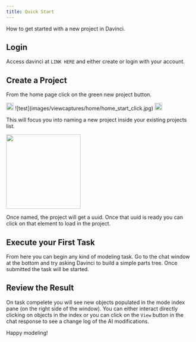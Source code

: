 ```yaml
---
title: Quick Start
---
```

How to get started with a new project in Davinci.

## Login
Access davinci at `LINK HERE` and either create or login with your account.

## Create a Project
From the home page click on the green new project button.

<img height="20" noZoom src="/images/viewcaptures/home/home_start_click.jpg" /> 
![test](images/viewcaptures/home/home_start_click.jpg)

<img height="20" noZoom src="/images/objecticons/attribute.svg" /> 

 This will focus you into naming a new project inside your existing projects list. 
 
<img height="200" src="/images/viewcaptures/home/home_project_def.jpg" /> 

 Once named, the project will get a uuid. Once that uuid is ready you can click on that element to load in the project. 



## Execute your First Task
From here you can begin any kind of modeling task. Go to the chat window at the bottom and try asking Davinci to build a simple parts tree. Once submitted the task will be started.

## Review the Result 
On task compelete you will see new objects populated in the mode index pane (on the right side of the window). You can either interact directly clicking on objects in the index or you can click on the `View` button in the chat response to see a change log of the AI modifications. 

Happy modeling!
